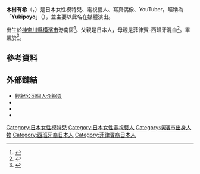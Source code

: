 {{Expand Japanese}}

'''木村有希'''（{{jpn|j=木村 有希|hg=きむら ゆき|rm=Kimura Yuki|f=y}}，{{bd|1996年|10月23日|||catIdx=Kimura Yuki}}）是日本女性模特兒、電視藝人、寫真偶像、YouTuber。暱稱為「'''Yukipoyo'''」（{{lang|ja|ゆきぽよ}}），並主要以此名在媒體演出。

出生於[[神奈川縣|神奈川縣]][[橫濱市|橫濱市]]港南區<ref>{{Cite web|title=ゆきぽよさん バチェラー参加で注目「私、空気を読めるギャルなんです」|url=https://otekomachi.yomiuri.co.jp/enta/20180906-OKT8T99081/|accessdate=2019-03-04|date=2018-09-06|work=大手小町|archive-date=2019-03-06|archive-url=https://web.archive.org/web/20190306044131/https://otekomachi.yomiuri.co.jp/enta/20180906-OKT8T99081/|dead-url=no}}</ref>。父親是日本人，母親是菲律賓-西班牙混血<ref>{{Cite web|title=動画クイーン“ゆきぽよ”って？驚異の再生回数4300万回オーバー「ラッスンゴレライ」の流行は「私のおかげ」 “高校4年生”の実態とは モデルプレスインタビュー|url=https://mdpr.jp/gal/detail/1536321|accessdate=2019-03-04|date=2015-10-24|work=モデルプレス|archive-date=2019-03-06|archive-url=https://web.archive.org/web/20190306044921/https://mdpr.jp/gal/detail/1536321|dead-url=no}}</ref>。畢業於{{link-ja|神奈川縣立永谷高等學校|神奈川県立永谷高等学校}}<ref>{{Cite web|title=永谷高校卒業式part.1集合写真多め by ゆきぽよ｜CROOZ blog|url=https://blog.crooz.jp/yukijunia/ShowArticle/?no=261&ref=share_fb|accessdate=2020-05-14|language=ja|archive-date=2021-05-23|archive-url=https://web.archive.org/web/20210523134950/https://blog.crooz.jp/yukijunia/ShowArticle/?no=261&ref=share_fb|dead-url=no}}</ref>。

== 參考資料 ==
{{reflist}}

== 外部鏈結 ==
{{Commonscat|Yuki Kimura}}
* [http://www.vip-model.com/models/kimurayuri.html 經紀公司個人介紹頁] {{Wayback|url=http://www.vip-model.com/models/kimurayuri.html |date=20210201181000 }}
* {{Twitter|poyo_ngy|ゆきぽよ(Yuki Kimura)}}
* {{Instagram|poyo_ngy|ゆきぽよ(Yuki Kimura)}}
* {{YouTube|channel=UC6TRiVRGcAyIqyKgVmSz9oQ|ゆきぽよの『ちっぽよTV!』}}

{{DEFAULTSORT:Kimura Yuki}}
[[Category:日本女性模特兒|Category:日本女性模特兒]]
[[Category:日本女性電視藝人|Category:日本女性電視藝人]]
[[Category:橫濱市出身人物|Category:橫濱市出身人物]]
[[Category:西班牙裔日本人|Category:西班牙裔日本人]]
[[Category:菲律賓裔日本人|Category:菲律賓裔日本人]]